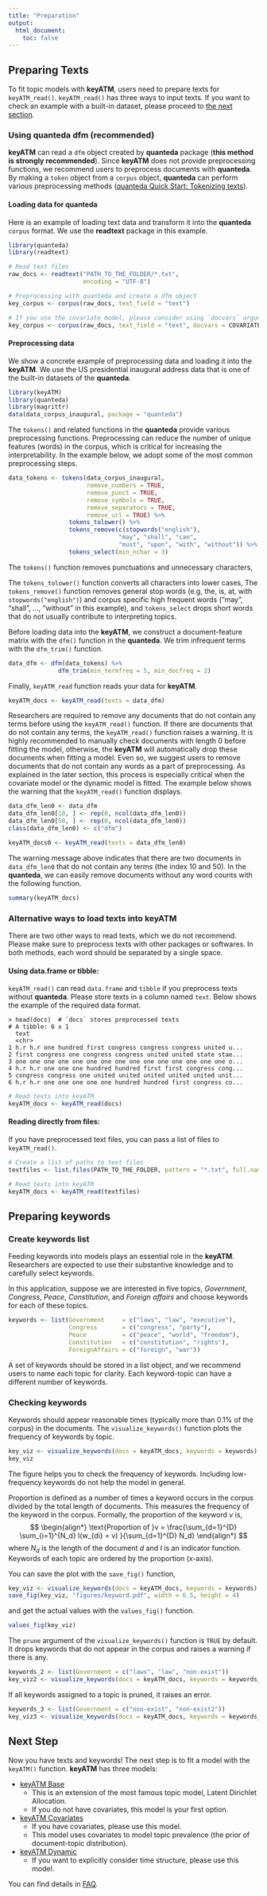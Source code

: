 ```yaml
---
title: "Preparation"
output: 
  html_document:
    toc: false
---
```


## Preparing Texts
To fit topic models with **keyATM**, users need to prepare texts for `keyATM_read()`. `keyATM_read()` has three ways to input texts. If you want to check an example with a built-in dataset, please proceed to [the next section](Preparation.html#reading-documents-into-keyatm).

### Using quanteda dfm (**recommended**)

**keyATM** can read a `dfm` object created by **quanteda** package (**this method is strongly recommended**). Since **keyATM** does not provide preprocessing functions, we recommend users to preprocess documents with **quanteda**. 
By making a `token` object from a `corpus` object, **quanteda** can perform various preprocessing methods ([quanteda Quick Start: Tokenizing texts](https://quanteda.io/articles/quickstart.html#tokenizing-texts)).


#### Loading data for **quanteda**
Here is an example of loading text data and transform it into the **quanteda** `corpus` format.
We use the **readtext** package in this example.
```r
library(quanteda)
library(readtext)

# Read text files
raw_docs <- readtext("PATH_TO_THE_FOLDER/*.txt",
                     encoding = "UTF-8")

# Preprocessing with quanteda and create a dfm object
key_corpus <- corpus(raw_docs, text_field = "text")

# If you use the covariate model, please consider using `docvars` argument
key_corpus <- corpus(raw_docs, text_field = "text", docvars = COVARIATES)
```


#### Preprocessing data
We show a concrete example of preprocessing data and loading it into the **keyATM**. 
We use the US presidential inaugural address data that is one of the built-in datasets of the **quanteda**.
```r
library(keyATM)
library(quanteda)
library(magrittr)
data(data_corpus_inaugural, package = "quanteda")
```

The `tokens()` and related functions in the **quanteda** provide various preprocessing functions. Preprocessing can reduce the number of unique features (words) in the corpus, which is critical for increasing the interpretability. In the example below, we adopt some of the most common preprocessing steps.
```r
data_tokens <- tokens(data_corpus_inaugural,
                      remove_numbers = TRUE, 
                      remove_punct = TRUE, 
                      remove_symbols = TRUE,
                      remove_separators = TRUE,
                      remove_url = TRUE) %>%
                 tokens_tolower() %>%
                 tokens_remove(c(stopwords("english"), 
                               "may", "shall", "can",
                               "must", "upon", "with", "without")) %>%
                 tokens_select(min_nchar = 3)
```
The `tokens()` function removes punctuations and unnecessary characters, 

The `tokens_tolower()` function converts all characters into lower cases,
The `tokens_remove()` function removes general stop words (e.g, the, is, at, with `stopwords("english")`)
and corpus specific high frequent words ("may", "shall", ..., "without" in this example), 
and `tokens_select` drops
short words that do not usually contribute to interpreting topics.

Before loading data into the **keyATM**, we construct a document-feature matrix 
with the `dfm()` function in the **quanteda**. We trim infrequent terms with the `dfm_trim()` function.

```r
data_dfm <- dfm(data_tokens) %>%
              dfm_trim(min_termfreq = 5, min_docfreq = 2)
```

Finally, `keyATM_read` function reads your data for **keyATM**.

```r
keyATM_docs <- keyATM_read(texts = data_dfm)
```

Researchers are required to remove any documents 
that do not contain any terms
before using the `keyATM_read()` function.
If there are documents that do not contain any terms, 
the `keyATM_read()` function raises a warning.
It is highly recommended to manually check documents with length 0
before fitting the model, otherwise, the **keyATM** will
automatically drop these documents when fitting a model.
Even so, we suggest users to remove documents that do not contain
any words as a part of preprocessing. As explained in the later section, 
this process is especially 
critical when the covariate model or the dynamic model is fitted. 
The example below shows the warning that the
`keyATM_read()` function displays.


```r
data_dfm_len0 <- data_dfm
data_dfm_len0[10, ] <- rep(0, ncol(data_dfm_len0))
data_dfm_len0[50, ] <- rep(0, ncol(data_dfm_len0))
class(data_dfm_len0) <- c("dfm")
```

```r
keyATM_docs0 <- keyATM_read(texts = data_dfm_len0)
```

The warning message above indicates that there are two documents 
in `data_dfm_len0` that do not contain any terms (the index 10 and 50). 
In the **quanteda**, we can easily remove documents 
without any word counts with the following function.

```r
summary(keyATM_docs)
```


### Alternative ways to load texts into **keyATM**
There are two other ways to read texts, which we do not recommend. 
Please make sure to preprocess texts with other packages or softwares. 
In both methods, each word should be separated by a single space. 

#### Using data.frame or tibble:
`keyATM_read()` can read `data.frame` and `tibble` if you preprocess texts without **quanteda**. 
Please store texts in a column named `text`.
Below shows the example of the required data format.

```
> head(docs)  # `docs` stores preprocessed texts
# A tibble: 6 x 1
  text                                                                      
  <chr>                                                                     
1 h.r h.r one hundred first congress congress congress united u...
2 first congress one congress congress united united state stae...
3 one one one one one one one one one one one one one one one o...
4 h.r h.r one one one hundred hundred first first congress cong...
5 congress congress one united united united united united unit...
6 h.r h.r one one one one one hundred hundred first congress co...
```

```r
# Read texts into keyATM
keyATM_docs <- keyATM_read(docs)
```

#### Reading directly from files:
If you have preprocessed text files, you can pass a list of files to `keyATM_read()`.
```r
# Create a list of paths to text files
textfiles <- list.files(PATH_TO_THE_FOLDER, pattern = "*.txt", full.names = TRUE)

# Read texts into keyATM
keyATM_docs <- keyATM_read(textfiles)
```

## Preparing keywords
### Create keywords list
Feeding keywords into models plays an essential role in the **keyATM**. 
Researchers are expected to use their substantive knowledge and
to carefully select keywords.

In this application, suppose we are interested in five topics, 
*Government*, *Congress*, *Peace*, *Constitution*, and *Foreign affairs*
and choose keywords for each of these topics.
```r
keywords <- list(Government     = c("laws", "law", "executive"),
                 Congress       = c("congress", "party"),
                 Peace          = c("peace", "world", "freedom"),
                 Constitution   = c("constitution", "rights"),
                 ForeignAffairs = c("foreign", "war"))
```

A set of keywords should be stored in a list object, and we recommend users to name each topic for clarity.
Each keyword-topic can have a different number of keywords.

### Checking keywords
Keywords should appear reasonable times (typically more than 0.1% of the corpus) in the documents.
The `visualize_keywords()` function plots the frequency of keywords by topic.

```r
key_viz <- visualize_keywords(docs = keyATM_docs, keywords = keywords)
key_viz
```
The figure helps you to check the frequency of keywords. Including low-frequency keywords do not help the model in general. 

Proportion is defined as a number of times a keyword occurs in the corpus divided by the total length of documents. This measures the frequency of the keyword in the corpus. Formally, the proportion of the keyword $v$ is,
$$
\begin{align*}
    \text{Proportion of }v = \frac{\sum_{d=1}^{D} \sum_{i=1}^{N_d} I(w_{di} = v) }{\sum_{d=1}^{D} N_d}
\end{align*}
$$
where $N_d$ is the length of the document $d$ and $I$ is an indicator function. Keywords of each topic are ordered by the proportion (x-axis).

You can save the plot with the `save_fig()` function,
```r
key_viz <- visualize_keywords(docs = keyATM_docs, keywords = keywords)
save_fig(key_viz, "figures/keyword.pdf", width = 6.5, height = 4)
```

and get the actual values with the `values_fig()` function.

```r
values_fig(key_viz) 
```

The `prune` argument of the `visualize_keywords()` function is `TRUE` by default. 
It drops keywords that do not appear in the corpus 
and raises a warning if there is any.
```r
keywords_2 <- list(Government = c("laws", "law", "non-exist"))
key_viz2 <- visualize_keywords(docs = keyATM_docs, keywords = keywords_2)
```

If all keywords assigned to a topic is pruned, it raises an error.
```r
keywords_3 <- list(Government = c("non-exist", "non-exist2"))
key_viz3 <- visualize_keywords(docs = keyATM_docs, keywords = keywords_3)
```

## Next Step
Now you have texts and keywords! The next step is to fit a model with the `keyATM()` function. **keyATM** has three models:

* [keyATM Base](keyATM_base.html)
  * This is an extension of the most famous topic model, Latent Dirichlet Allocation.
  * If you do not have covariates, this model is your first option.
* [keyATM Covariates](keyATM_cov.html)
  * If you have covariates, please use this model.
  * This model uses covariates to model topic prevalence (the prior of document-topic distribution).
* [keyATM Dynamic](keyATM_dynamic.html)
  * If you want to explicitly consider time structure, please use this model.


You can find details in [FAQ](FAQ.html#which-model-to-use).


